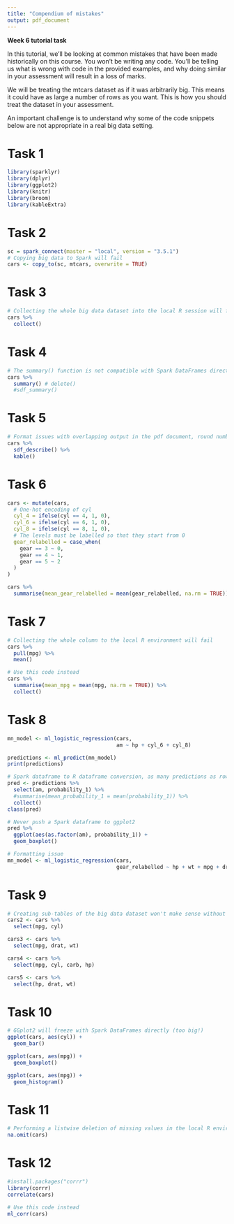 ```yaml
---
title: "Compendium of mistakes"
output: pdf_document
---
```


**Week 6 tutorial task**

In this tutorial, we'll be looking at common mistakes that have been made historically on this course.
You won't be writing any code. You'll be telling us what is wrong with code in the provided examples, and why doing similar in your assessment will result in a loss of marks.

We will be treating the mtcars dataset as if it was arbitrarily big. This means it could have as large a number of rows as you want. This is how you should treat the dataset in your assessment.

An important challenge is to understand why some of the code snippets below are not appropriate in a real big data setting.

# Task 1

```r
library(sparklyr)
library(dplyr)
library(ggplot2)
library(knitr)
library(broom)
library(kableExtra)
```

# Task 2

```r
sc = spark_connect(master = "local", version = "3.5.1")
# Copying big data to Spark will fail
cars <- copy_to(sc, mtcars, overwrite = TRUE)
```

# Task 3

```r
# Collecting the whole big data dataset into the local R session will fail
cars %>%
  collect()
```

# Task 4

```r
# The summary() function is not compatible with Spark DataFrames directly as it is a R function
cars %>%
  summary() # delete()
  #sdf_summary()
```

# Task 5

```r
# Format issues with overlapping output in the pdf document, round numbers
cars %>%
  sdf_describe() %>%
  kable()
```

# Task 6

```r
cars <- mutate(cars,
  # One-hot encoding of cyl
  cyl_4 = ifelse(cyl == 4, 1, 0),
  cyl_6 = ifelse(cyl == 6, 1, 0),
  cyl_8 = ifelse(cyl == 8, 1, 0),
  # The levels must be labelled so that they start from 0
  gear_relabelled = case_when(
    gear == 3 ~ 0,
    gear == 4 ~ 1,
    gear == 5 ~ 2
  )
)

cars %>%
  summarise(mean_gear_relabelled = mean(gear_relabelled, na.rm = TRUE)) # doesn't make sense to mean 
```

# Task 7

```r
# Collecting the whole column to the local R environment will fail
cars %>%
  pull(mpg) %>%
  mean()

# Use this code instead
cars %>%
  summarise(mean_mpg = mean(mpg, na.rm = TRUE)) %>%
  collect()
```

# Task 8

```r
mn_model <- ml_logistic_regression(cars,
                                   am ~ hp + cyl_6 + cyl_8)

predictions <- ml_predict(mn_model)
print(predictions)

# Spark dataframe to R dataframe conversion, as many predictions as rows (too big!), do some aggregation
pred <- predictions %>%
  select(am, probability_1) %>%
  #summarise(mean_probability_1 = mean(probability_1)) %>%
  collect()
class(pred)

# Never push a Spark dataframe to ggplot2
pred %>%
  ggplot(aes(as.factor(am), probability_1)) +
  geom_boxplot()
```

```r
# Formatting issue 
mn_model <- ml_logistic_regression(cars,
                                   gear_relabelled ~ hp + wt + mpg + drat + qsec + disp + vs + cyl_6 + cyl_8)
```

# Task 9

```r
# Creating sub-tables of the big data dataset won't make sense without a specific purpose
cars2 <- cars %>%
  select(mpg, cyl) 

cars3 <- cars %>%
  select(mpg, drat, wt) 

cars4 <- cars %>%
  select(mpg, cyl, carb, hp) 

cars5 <- cars %>%
  select(hp, drat, wt) 
```

# Task 10

```r
# GGplot2 will freeze with Spark DataFrames directly (too big!)
ggplot(cars, aes(cyl)) +
  geom_bar()

ggplot(cars, aes(mpg)) +
  geom_boxplot()

ggplot(cars, aes(mpg)) +
  geom_histogram()
```

# Task 11

```r
# Performing a listwise deletion of missing values in the local R environment not possbile with Spark DataFrames!
na.omit(cars)
```

# Task 12

```r
#install.packages("corrr")
library(corrr)
correlate(cars)

# Use this code instead
ml_corr(cars)
```
